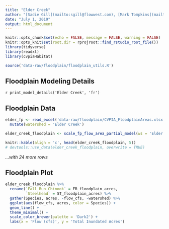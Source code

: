 ```yaml
---
title: "Elder Creek"
author: "[Sadie Gill](mailto:sgill@flowwest.com), [Mark Tompkins](mailto:mtompkins@flowwest.com)"
date: "July 1, 2019"
output: html_document
---
```


```r
knitr::opts_chunk$set(echo = FALSE, message = FALSE, warning = FALSE)
knitr::opts_knit$set(root.dir = rprojroot::find_rstudio_root_file())
library(tidyverse)
library(readxl)
library(cvpiaHabitat)
```

```r
source('data-raw/floodplain/floodplain_utils.R')
```

## Floodplain Modeling Details
`r print_model_details('Elder Creek', 'fr')`

## Floodplain Data

```r
elder_fp <- read_excel('data-raw/floodplain/CVPIA_FloodplainAreas.xlsx', sheet = 'ElderCreek') %>%
  mutate(watershed = 'Elder Creek')

elder_creek_floodplain <- scale_fp_flow_area_partial_model(ws = 'Elder Creek', df = elder_fp)

knitr::kable(align = 'c', head(elder_creek_floodplain, 5))
# devtools::use_data(elder_creek_floodplain, overwrite = TRUE)
```

*...with 24 more rows*

## Floodplain Plot
```r
elder_creek_floodplain %>% 
  rename(`Fall Run Chinook` = FR_floodplain_acres,
         `Steelhead` = ST_floodplain_acres) %>% 
  gather(Species, acres, -flow_cfs, -watershed) %>% 
  ggplot(aes(flow_cfs, acres, color = Species)) +
  geom_line() +
  theme_minimal() +
  scale_color_brewer(palette = 'Dark2') +
  labs(x = 'Flow (cfs)', y = 'Total Inundated Acres')
```


